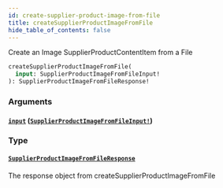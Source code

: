 ```yaml
---
id: create-supplier-product-image-from-file
title: createSupplierProductImageFromFile
hide_table_of_contents: false
---
```



Create an Image SupplierProductContentItem from a File

```graphql
createSupplierProductImageFromFile(
  input: SupplierProductImageFromFileInput!
): SupplierProductImageFromFileResponse!
```


### Arguments

#### [`input`](#) ([`SupplierProductImageFromFileInput!`](/supply/api/graphql-admin/reference/inputs/supplier-product-image-from-file-input))




### Type

#### [`SupplierProductImageFromFileResponse`](/supply/api/graphql-admin/reference/objects/supplier-product-image-from-file-response)

The response object from createSupplierProductImageFromFile




